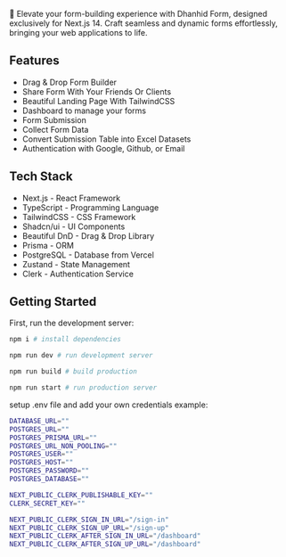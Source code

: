 🚀 Elevate your form-building experience with Dhanhid Form, designed exclusively for Next.js 14. Craft seamless and dynamic forms effortlessly, bringing your web applications to life.

## Features

- Drag & Drop Form Builder
- Share Form With Your Friends Or Clients
- Beautiful Landing Page With TailwindCSS
- Dashboard to manage your forms
- Form Submission
- Collect Form Data
- Convert Submission Table into Excel Datasets
- Authentication with Google, Github, or Email

## Tech Stack

- Next.js - React Framework
- TypeScript - Programming Language
- TailwindCSS - CSS Framework
- Shadcn/ui - UI Components
- Beautiful DnD - Drag & Drop Library
- Prisma - ORM
- PostgreSQL - Database from Vercel
- Zustand - State Management
- Clerk - Authentication Service

## Getting Started

First, run the development server:

```bash
npm i # install dependencies

npm run dev # run development server

npm run build # build production

npm run start # run production server
```

setup .env file and add your own credentials example:

```bash
DATABASE_URL=""
POSTGRES_URL=""
POSTGRES_PRISMA_URL=""
POSTGRES_URL_NON_POOLING=""
POSTGRES_USER=""
POSTGRES_HOST=""
POSTGRES_PASSWORD=""
POSTGRES_DATABASE=""

NEXT_PUBLIC_CLERK_PUBLISHABLE_KEY=""
CLERK_SECRET_KEY=""

NEXT_PUBLIC_CLERK_SIGN_IN_URL="/sign-in"
NEXT_PUBLIC_CLERK_SIGN_UP_URL="/sign-up"
NEXT_PUBLIC_CLERK_AFTER_SIGN_IN_URL="/dashboard"
NEXT_PUBLIC_CLERK_AFTER_SIGN_UP_URL="/dashboard"
```
